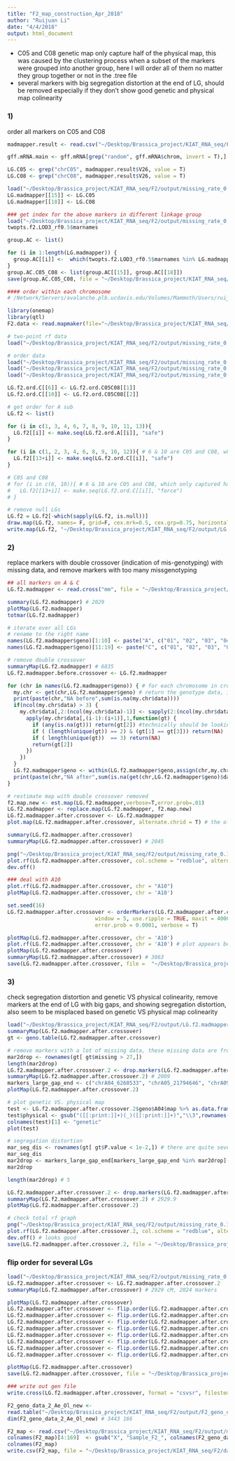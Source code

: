 ```yaml
---
title: "F2_map_construction_Apr_2018"
author: "Ruijuan Li"
date: "4/4/2018"
output: html_document
---
```


* C05 and C08 genetic map only capture half of the physical map, this was caused by the clustering process when a subset of the markers were grouped into another group, here I will order all of them no matter they group together or not in the .tree file 
* several markers with big segregation distortion at the end of LG, should be removed especially if they don't show good genetic and physical map colinearity 


### 1) 
order all markers on C05 and C08 
```r
madmapper.result <- read.csv("~/Desktop/Brassica_project/KIAT_RNA_seq/F2/output/missing_rate_0.10/F2_geno_data_m_loc_mmout.x_tree_clust.csv", header = F)

gff.mRNA.main <- gff.mRNA[grep("random", gff.mRNA$chrom, invert = T),]

LG.C05 <- grep("chrC05", madmapper.result$V26, value = T) 
LG.C08 <- grep("chrC08", madmapper.result$V26, value = T) 

load("~/Desktop/Brassica_project/KIAT_RNA_seq/F2/output/missing_rate_0.10/LG.madmapper.R")
LG.madmapper[[15]] <- LG.C05
LG.madmapper[[18]] <- LG.C08

### get index for the above markers in different linkage group 
load("~/Desktop/Brassica_project/KIAT_RNA_seq/F2/output/missing_rate_0.10/twopts.LOD3_rf0.5.Rdata")
twopts.f2.LOD3_rf0.5$marnames

group.AC <- list()

for (i in 1:length(LG.madmapper)) {
  group.AC[[i]] <-  which(twopts.f2.LOD3_rf0.5$marnames %in% LG.madmapper[[i]])
}
group.AC.C05_C08 <- list(group.AC[[15]], group.AC[[18]]) 
save(group.AC.C05_C08, file = "~/Desktop/Brassica_project/KIAT_RNA_seq/F2/output/group.AC.C05C08.Rdata") 

#### order within each chromosome 
# /Network/Servers/avalanche.plb.ucdavis.edu/Volumes/Mammoth/Users/ruijuanli/KIAT/F2/map_C05_C08.R
```

```r
library(onemap)
library(qtl)
F2.data <- read.mapmaker(file="~/Desktop/Brassica_project/KIAT_RNA_seq/F2/output/F2_geno_for_one_map_final.txt") 

# two-point rf data  
load("~/Desktop/Brassica_project/KIAT_RNA_seq/F2/output/missing_rate_0.10/twopts.LOD3_rf0.5.Rdata")

# order data 
load("~/Desktop/Brassica_project/KIAT_RNA_seq/F2/output/missing_rate_0.10/madmapper/LG.f2.ord.A.Rdata")
load("~/Desktop/Brassica_project/KIAT_RNA_seq/F2/output/missing_rate_0.10/madmapper/LG.f2.ord.C.Rdata")
load("~/Desktop/Brassica_project/KIAT_RNA_seq/F2/output/missing_rate_0.10/madmapper/LG.f2.ord.AC.C05C08.Rdata")

LG.f2.ord.C[[6]] <- LG.f2.ord.C05C08[[1]]
LG.f2.ord.C[[10]] <- LG.f2.ord.C05C08[[2]]

# get order for A sub
LG.f2 <- list() 

for (i in c(1, 3, 4, 6, 7, 8, 9, 10, 11, 13)){
  LG.f2[[i]] <- make.seq(LG.f2.ord.A[[i]], "safe") 
}

for (i in c(1, 2, 3, 4, 6, 8, 9, 10, 12)){ # 6 & 10 are C05 and C08, which only captured half of the genetic map, use "force" to extract all markers 
  LG.f2[[13+i]] <- make.seq(LG.f2.ord.C[[i]], "safe") 
} 

# C05 and C08 
# for (i in c(6, 10)){ # 6 & 10 are C05 and C08, which only captured half of the genetic map, use "force" to extract all markers 
#   LG.f2[[13+i]] <- make.seq(LG.f2.ord.C[[i]], "force") 
# } 

# remove null LGs 
LG.f2 = LG.f2[-which(sapply(LG.f2, is.null))] 
draw.map(LG.f2, names= F, grid=F, cex.mrk=0.5, cex.grp=0.75, horizontal=T)  
write.map(LG.f2, "~/Desktop/Brassica_project/KIAT_RNA_seq/F2/output/LG.f2.madmapper.C05C08.map")  
```

### 2) 
replace markers with double crossover (indication of mis-genotyping) with missing data, and remove markers with too many missgenotyping 
```r
## all markers on A & C 
LG.f2.madmapper <- read.cross("mm", file = "~/Desktop/Brassica_project/KIAT_RNA_seq/F2/output/F2_geno_for_one_map_final.txt", mapfile = "~/Desktop/Brassica_project/KIAT_RNA_seq/F2/output/LG.f2.madmapper.C05C08.map") 

summary(LG.f2.madmapper) # 2029  
plotMap(LG.f2.madmapper) 
totmar(LG.f2.madmapper)  

# iterate over all LGs 
# rename to the right name 
names(LG.f2.madmapper$geno)[1:10] <- paste("A", c("01", "02", "03", "04", "05", "06", "07", "08", "09", "10"), sep = "")
names(LG.f2.madmapper$geno)[11:19] <- paste("C", c("01", "02", "03", "04", "05", "06", "07", "08", "09"), sep = "") 

# remove double crossover 
summaryMap(LG.f2.madmapper) # 6835
LG.f2.madmapper.before.crossover <- LG.f2.madmapper 

for (chr in names(LG.f2.madmapper$geno)) { # for each chromosome in cross genotype data
  my.chr <- get(chr,LG.f2.madmapper$geno) # return the genotype data, including data & map
  print(paste(chr,"NA before",sum(is.na(my.chr$data)))) 
  if(ncol(my.chr$data) > 3) { 
    my.chr$data[,2:(ncol(my.chr$data)-1)] <- sapply(2:(ncol(my.chr$data)-1),function(i) {
      apply(my.chr$data[,(i-1):(i+1)],1,function(gt) {
        if (any(is.na(gt))) return(gt[2]) #technically should be looking at the next genotyped marker.
        if ( (length(unique(gt)) == 2) & (gt[1] == gt[3])) return(NA)
        if ( length(unique(gt))  == 3) return(NA)
        return(gt[2])
      })
    })
  }
  LG.f2.madmapper$geno <- within(LG.f2.madmapper$geno,assign(chr,my.chr))
  print(paste(chr,"NA after",sum(is.na(get(chr,LG.f2.madmapper$geno)$data))))
}  

# restimate map with double crossover removed 
f2.map.new <- est.map(LG.f2.madmapper,verbose=T,error.prob=.01)  
LG.f2.madmapper <- replace.map(LG.f2.madmapper, f2.map.new)
LG.f2.madmapper.after.crossover <- LG.f2.madmapper
plot.map(LG.f2.madmapper.after.crossover, alternate.chrid = T) # the old genetic map

summary(LG.f2.madmapper.after.crossover) 
summaryMap(LG.f2.madmapper.after.crossover) # 2045

png("~/Desktop/Brassica_project/KIAT_RNA_seq/F2/output/missing_rate_0.10/map_after_ripple_rmdoublecrossover_force.png", width=8, height=8, units="in", res=300)
plot.rf(LG.f2.madmapper.after.crossover, col.scheme = "redblue", alternate.chrid = T) 
dev.off()

### deal with A10 
plot.rf(LG.f2.madmapper.after.crossover, chr = "A10")  
plotMap(LG.f2.madmapper.after.crossover, chr = 'A10') 

set.seed(16)
LG.f2.madmapper.after.crossover <- orderMarkers(LG.f2.madmapper.after.crossover, chr = "A10", 
	                        window = 5, use.ripple = TRUE, maxit = 4000, 
	                        error.prob = 0.0001, verbose = T)

plotMap(LG.f2.madmapper.after.crossover, chr = 'A10') 
plot.rf(LG.f2.madmapper.after.crossover, chr = 'A10') # plot appears better but length increased... still decided to use this new order 
plotMap(LG.f2.madmapper.after.crossover)
summaryMap(LG.f2.madmapper.after.crossover) # 3063
save(LG.f2.madmapper.after.crossover, file =  "~/Desktop/Brassica_project/KIAT_RNA_seq/F2/output/LG.f2.madmapper.after.crossover.C05C08.Rdata")
```

### 3) 
check segregation distortion and genetic VS physical colinearity, remove markers at the end of LG with big gaps, and showing segregation distortion, also seem to be misplaced based on genetic VS physical map colinearity  

```r
load("~/Desktop/Brassica_project/KIAT_RNA_seq/F2/output/LG.f2.madmapper.after.crossover.C05C08.Rdata")
summaryMap(LG.f2.madmapper.after.crossover) 
gt <- geno.table(LG.f2.madmapper.after.crossover)

# remove markers with a lot of missing data, these missing data are from double crossover, means mis-genotyping   
mar2drop <- rownames(gt[ gt$missing > 27,]) 
length(mar2drop)
LG.f2.madmapper.after.crossover.2 <- drop.markers(LG.f2.madmapper.after.crossover, mar2drop)
summaryMap(LG.f2.madmapper.after.crossover.2) # 2009 
markers_large_gap_end <- c("chrA04_6268533", "chrA05_21794646", "chrA09_30078310", "chrC05_40797215", "chrC06_35741582", "chrC08_34141406") 
plotMap(LG.f2.madmapper.after.crossover.2)

# plot genetic VS. physical map 
test <- LG.f2.madmapper.after.crossover.2$geno$A04$map %>% as.data.frame() 
test$physical <- gsub("([[:print:]]+)(_)([[:print:]]+)","\\3",rownames(test))
colnames(test)[1] <- "genetic" 
plot(test) 

# segregation distortion 
mar_seg_dis <- rownames(gt[ gt$P.value < 1e-2,]) # there are quite several markers showing segregation distortion
mar_seg_dis
mar2drop <- markers_large_gap_end[markers_large_gap_end %in% mar2drop]
mar2drop

length(mar2drop) # 5

LG.f2.madmapper.after.crossover.2 <- drop.markers(LG.f2.madmapper.after.crossover, mar2drop)
summaryMap(LG.f2.madmapper.after.crossover.2) # 2929.9 
plotMap(LG.f2.madmapper.after.crossover.2)      

# check total rf graph 
png("~/Desktop/Brassica_project/KIAT_RNA_seq/F2/output/missing_rate_0.10/map_after_ripple_rmdoublecrossover_force.png", width=8, height=8, units="in", res=300)
plot.rf(LG.f2.madmapper.after.crossover.2, col.scheme = "redblue", alternate.chrid = T) 
dev.off() # looks good  
save(LG.f2.madmapper.after.crossover.2, file = "~/Desktop/Brassica_project/KIAT_RNA_seq/F2/output/missing_rate_0.10/LG.f2.madmapper.after.crossover.2.Rdata")
```

### flip order for several LGs
```r
load("~/Desktop/Brassica_project/KIAT_RNA_seq/F2/output/missing_rate_0.10/LG.f2.madmapper.after.crossover.2.Rdata")
LG.f2.madmapper.after.crossover <- LG.f2.madmapper.after.crossover.2
summaryMap(LG.f2.madmapper.after.crossover) # 2929 cM, 2024 markers 

plotMap(LG.f2.madmapper.after.crossover)
LG.f2.madmapper.after.crossover <- flip.order(LG.f2.madmapper.after.crossover, chr = "A02")
LG.f2.madmapper.after.crossover <- flip.order(LG.f2.madmapper.after.crossover, chr = "A03")
LG.f2.madmapper.after.crossover <- flip.order(LG.f2.madmapper.after.crossover, chr = "A04")
LG.f2.madmapper.after.crossover <- flip.order(LG.f2.madmapper.after.crossover, chr = "A06")
LG.f2.madmapper.after.crossover <- flip.order(LG.f2.madmapper.after.crossover, chr = "A08")
LG.f2.madmapper.after.crossover <- flip.order(LG.f2.madmapper.after.crossover, chr = "A09")
LG.f2.madmapper.after.crossover <- flip.order(LG.f2.madmapper.after.crossover, chr = "C01")
LG.f2.madmapper.after.crossover <- flip.order(LG.f2.madmapper.after.crossover, chr = "C03")

plotMap(LG.f2.madmapper.after.crossover)
save(LG.f2.madmapper.after.crossover, file = "~/Desktop/Brassica_project/KIAT_RNA_seq/F2/output/missing_rate_0.10/LG.f2.madmapper.after.crossover.flipped.C05C08.Rdata")  

### write out gen file 
write.cross(LG.f2.madmapper.after.crossover, format = "csvsr", filestem = "~/Desktop/Brassica_project/KIAT_RNA_seq/F2/output/missing_rate_0.10/LG.f2.madmapper.final.flipped_gen_C05C08.csv")

F2_geno_data_2_Ae_Ol_new <- 
read.table("~/Desktop/Brassica_project/KIAT_RNA_seq/F2/output/F2_geno_data_2_Ae_Ol_new.txt")
dim(F2_geno_data_2_Ae_Ol_new) # 3443 166 

F2_map <- read.csv("~/Desktop/Brassica_project/KIAT_RNA_seq/F2/output/missing_rate_0.10/LG.f2.madmapper.final.flipped_gen_C05C08.csv_gen.csv")
colnames(F2_map)[4:169]  <- gsub("X", "Sample_F2_", colnames(F2_geno_data_2_Ae_Ol_new))
colnames(F2_map) 
write.csv(F2_map, file = "~/Desktop/Brassica_project/KIAT_RNA_seq/F2/data/QTL_analysis/LG.f2.madmapper.final_gen_revised_flipped_C05C08.csv")   # manually modify for qtl format   
```  

